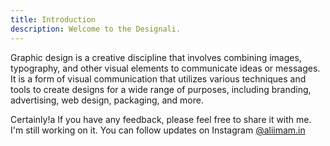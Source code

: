 ```yaml
---
title: Introduction
description: Welcome to the Designali.
---
```


Graphic design is a creative discipline that involves combining images, typography, and other visual elements to communicate ideas or messages. It is a form of visual communication that utilizes various techniques and tools to create designs for a wide range of purposes, including branding, advertising, web design, packaging, and more.

<Callout>

Certainly!a If you have any feedback, please feel free to share it with me. I'm still working on it. You can follow updates on Instagram [@aliimam.in](https://www.instagram.com/aliimam.in/)

</Callout>
